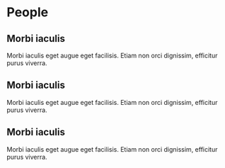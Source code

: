 # People

## Morbi iaculis {.unnumbered}

Morbi iaculis eget augue eget facilisis. Etiam non orci dignissim, efficitur purus viverra.

## Morbi iaculis {.unnumbered}

Morbi iaculis eget augue eget facilisis. Etiam non orci dignissim, efficitur purus viverra.

## Morbi iaculis {.unnumbered}

Morbi iaculis eget augue eget facilisis. Etiam non orci dignissim, efficitur purus viverra.
